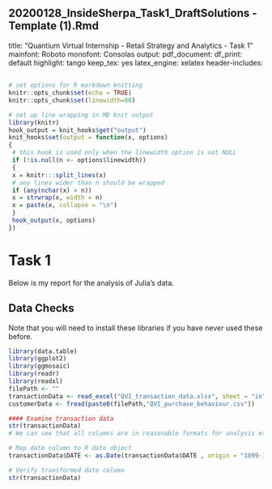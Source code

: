20200128_InsideSherpa_Task1_DraftSolutions - Template (1).Rmd
---
title: "Quantium Virtual Internship - Retail Strategy and Analytics - Task 1"
mainfont: Roboto
monofont: Consolas
output:
 pdf_document:
 df_print: default
 highlight: tango
 keep_tex: yes
 latex_engine: xelatex
header-includes:
 \usepackage{fvextra}

\DefineVerbatimEnvironment{Highlighting}{Verbatim}{breaklines,commandchars=\\\{\}}
---
```r
# set options for R markdown knitting
knitr::opts_chunk$set(echo = TRUE)
knitr::opts_chunk$set(linewidth=80)
```
```r
# set up line wrapping in MD knit output
library(knitr)
hook_output = knit_hooks$get("output")
knit_hooks$set(output = function(x, options)
{
 # this hook is used only when the linewidth option is not NULL
 if (!is.null(n <- options$linewidth))
 {
 x = knitr:::split_lines(x)
 # any lines wider than n should be wrapped
 if (any(nchar(x) > n))
 x = strwrap(x, width = n)
 x = paste(x, collapse = "\n")
 }
 hook_output(x, options)
})
```
# Task 1
Below is my report for the analysis of Julia's data.

## Data Checks
Note that you will need to install these libraries if you have never used these
before.

```r
library(data.table)
library(ggplot2)
library(ggmosaic)
library(readr)
library(readxl)
filePath <- ""
transactionData <- read_excel("QVI_transaction_data.xlsx", sheet = "in")
customerData <- fread(paste0(filePath,"QVI_purchase_behaviour.csv"))
```

```r
#### Examine transaction data
str(transactionData)
# We can see that all columns are in reasonable formats for analysis except for DATE. From online research, this form on Windows represents the number of days from the date 1899-12-30

# Map date column to R date object
transactionData$DATE <- as.Date(transactionData$DATE , origin = "1899-12-30")

# Verify transformed date column
str(transactionData)

```


